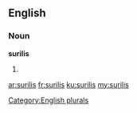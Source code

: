 ==English==

===Noun===
'''surilis'''

# {{plural of|[[surili]]}}

[[Category:English plurals]]

[[ar:surilis]]
[[fr:surilis]]
[[ku:surilis]]
[[my:surilis]]